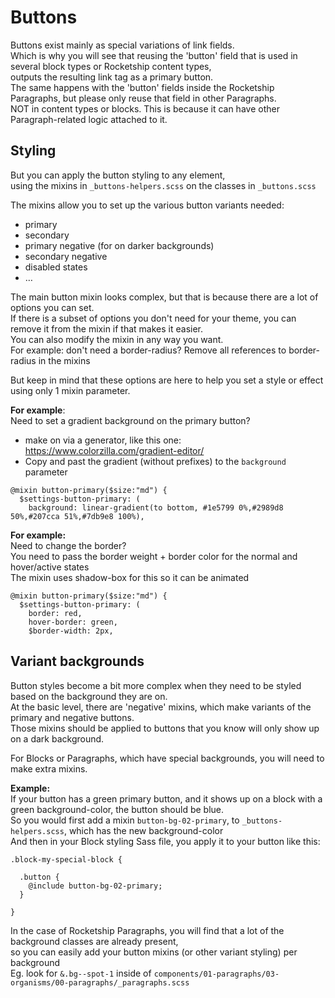 
# Buttons

Buttons exist mainly as special variations of link fields. <br />
Which is why you will see that reusing the 'button' field that is used in several block types or Rocketship content types, <br />
outputs the resulting link tag as a primary button.<br />
The same happens with the 'button' fields inside the Rocketship Paragraphs, but please only reuse that field in other Paragraphs.<br />
NOT in content types or blocks. This is because it can have other Paragraph-related logic attached to it.


## Styling

But you can apply the button styling to any element, <br />
using the mixins in `_buttons-helpers.scss` on the classes in `_buttons.scss`<br />

The mixins allow you to set up the various button variants needed:
- primary
- secondary
- primary negative (for on darker backgrounds)
- secondary negative
- disabled states
- …

The main button mixin looks complex, but that is because there are a lot of options you can set. <br />
If there is a subset of options you don't need for your theme, you can remove it from the mixin if that makes it easier.<br />
You can also modify the mixin in any way you want.<br />
For example: don't need a border-radius? Remove all references to border-radius in the mixins

But keep in mind that these options are here to help you set a style or effect using only 1 mixin parameter.<br />

**For example**:<br />
Need to set a gradient background on the primary button?
- make on via a generator, like this one: https://www.colorzilla.com/gradient-editor/
- Copy and past the gradient (without prefixes) to the `background` parameter<br />
```
@mixin button-primary($size:"md") {
  $settings-button-primary: (
    background: linear-gradient(to bottom, #1e5799 0%,#2989d8 50%,#207cca 51%,#7db9e8 100%),
```
**For example:**<br />
Need to change the border? <br />
You need to pass the border weight + border color for the normal and hover/active states<br />
The mixin uses shadow-box for this so it can be animated<br />
```
@mixin button-primary($size:"md") {
  $settings-button-primary: (
    border: red,
    hover-border: green,
    $border-width: 2px,
```

## Variant backgrounds

Button styles become a bit more complex when they need to be styled based on the background they are on.<br />
At the basic level, there are 'negative' mixins, which make variants of the primary and negative buttons.<br />
Those mixins should be applied to buttons that you know will only show up on a dark background.

For Blocks or Paragraphs, which have special backgrounds, you will need to make extra mixins.<br />

**Example:**<br />
If your button has a green primary button, and it shows up on a block with a green background-color, the button should be blue.<br />
So you would first add a mixin `button-bg-02-primary`, to `_buttons-helpers.scss`, which has the new background-color<br />
And then in your Block styling Sass file, you apply it to your button like this:
```
.block-my-special-block {

  .button {
    @include button-bg-02-primary;
  }

}
```

In the case of Rocketship Paragraphs, you will find that a lot of the background classes are already present,<br />
so you can easily add your button mixins (or other variant styling) per background <br />
Eg. look for `&.bg--spot-1` inside of `components/01-paragraphs/03-organisms/00-paragraphs/_paragraphs.scss`
